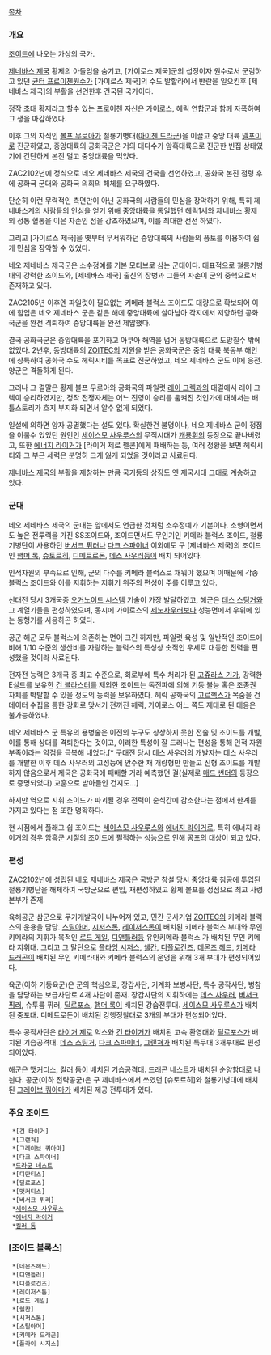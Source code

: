 [[목차]]

=== 개요 ===
[[조이드]]에 나오는 가상의 국가.

[[제네바스 제국]] 황제의 아들임을 숨기고, [가이로스 제국]군의 섭정이자 원수로서 군림하고 있던 [[균터 프로이첸]]원수가 [가이로스 제국]의 수도 발할라에서 반란을 일으킨후 [제네바스 제국]의 부활을 선언한후 건국된 국가이다.

정작 초대 황제라고 할수 있는 프로이첸 자신은 가이로스, 헤릭 연합군과 함께 자폭하여 그 생을 마감하였다.

이후  그의 자식인 [[볼프 무로아]]가 철룡기병대([[아이젠 드라군]])을 이끌고 중앙 대륙 [[델포이]]로 진군하였고, 중앙대륙의 공화국군은 거의 대다수가 암흑대륙으로 진군한 빈집 상태였기에 간단하게 본진 털고 중앙대륙을 먹었다.

ZAC2102년에 정식으로 네오 제네바스 제국의 건국을 선언하였고, 공화국 본진 점령 후에 공화국 군대와 공화국 의회의 해체를 요구하였다. 

단순히 이런 무력적인 측면만이 아닌 공화국의 사람들의 민심을 장악하기 위해, 특히 제네바스계의 사람들의 인심을 얻기 위해 중앙대륙을 통일했던 헤릭1세와 제네바스 황제의 정통 혈통을 이은 자손인 점을 강조하였으며, 이를 최대한 선전 하였다.

그리고 [가이로스 제국]을 옛부터 무서워하던 중앙대륙의 사람들의 풍토를 이용하여 쉽게 민심을 장악할 수 있었다.

네오 제네바스 제국군은 소수정예를 기본 모티브로 삼는 군대이다. 대표적으로 철룡기병대의 강력한 조이드와, [제네바스 제국] 출신의 장병과 그들의 자손이 군의 중핵으로서 존재하고 있다.

ZAC2105년 이후엔 파일럿이 필요없는 키메라 블럭스 조이드도 대량으로 확보되어 이에 힘입은 네오 제네바스 군은 같은 해에 중앙대륙에 살아남아 각지에서 저항하던 공화국군을 완전 격퇴하여 중앙대륙을 완전 제압했다. 

결국 공화국군은 중앙대륙을 포기하고 아쿠아 해역을 넘어 동방대륙으로 도망칠수 밖에 없었다. 2년후, 동방대륙의 [[ZOITEC]]의 지원을 받은 공화국군은 중앙 대륙 북동부 해안에 상륙하여 공화국 수도 헤릭시티를 목표로 진군하였고, 네오 제네바스 군도 이에 응전. 양군은 격돌하게 된다.

그러나 그 결말은 황제 볼프 무로아와 공화국의 파일럿 [[레이 그렉]]과의 대결에서 레이 그렉이 승리하였지만, 정작 전쟁자체는 어느 진영이 승리를 움켜진 것인가에 대해서는 배틀스토리가 흐지 부지화 되면서 알수 없게 되었다. 

일설에 의하면 양자 공멸했다는 설도 있다. 확실한건 불명이나, 네오 제네바스 군이 정점을 이룰수 있었던 원인인 [[세이스모 사우루스]]의 무적시대가 [[개룡휘]]의 등장으로 끝나버렸고, 또한 [[에너지 라이거]]가 [라이거 제로 펠콘]에게 패배하는 등, 여러 정황을 보면 헤릭시티와 그 부근 세력은 분명히 크게 잃게 되었을 것이라고 사료된다.

[[제네바스 제국]]의 부활을 제창하는 만큼 국기등의 상징도 옛 제국시대 그대로 계승하고 있다.
=== 군대 ===
네오 제네바스 제국의 군대는 앞에서도 언급한 것처럼 소수정예가 기본이다. 소형이면서도 높은 전투력을 가진 SS조이드와, 조이드면서도 무인기인 키메라 블럭스 조이드, 철룡기병단이 사용하던 [[버서크 퓌러]]나 [[다크 스파이너]] 이외에도 구 [제네바스 제국]의 조이드인 [[햄머 록]], [[슈토르히]], [[디메트로돈]], [[데스 사우러]]등이 배치 되어있다.

인적자원의 부족으로 인해, 군의 다수를 키메라 블럭스로 채워야 했으며 이때문에 각종 블럭스 조이드와 이를 지휘하는 지휘기 위주의 편성이 주를 이루고 있다. 

신대전 당시 3개국중 [[오거노이드 시스템]] 기술이 가장 발달하였고, 해군은 [[데스 스팅거]]와 그 계열기들을 편성하였으며, 동시에 가이로스의 [[제노사우러]]보다 성능면에서 우위에 있는 동형기를 사용하곤 하였다. 

공군 해군 모두 블럭스에 의존하는 면이 크긴 하지만, 파일럿 육성 및 일반적인 조이드에 비해 1/10 수준의 생산비를 자랑하는 블럭스의 특성상 숫적인 우세로 대등한 전력을 편성했을 것이라 사료된다.

전자전 능력은 3개국 중 최고 수준으로, 회로부에 특수 처리가 된 [[고쥬라스 기가]], 강력한 E실드를 보유한 [[건 블라스터]]를 제외한 조이드는 독전파에 의해 기동 불능 혹은 조종권 자체를 박탈할 수 있을 정도의 능력을 보유하였다. 헤릭 공화국의 [[고르헥스]]가 목숨을 건 데이터 수집을 통한 강화로 맞서기 전까진 헤릭, 가이로스 어느 쪽도 제대로 된 대응은 불가능하였다.

네오 제네바스 군 특유의 용병술은 이전의 누구도 상상하지 못한 전술 및 조이드를 개발, 이를 통해 상대를 격퇴한다는 것이고, 이러한 특성이 잘 드러나는 편성을 통해 인적 자원 부족이라는 약점을 극복해 내었다.[* 구대전 당시 데스 사우러의 개발자는  데스 사우러를 개발한 이후 데스 사우러의 고성능에 안주한 채 개량형만 만들고 신형 조이드를 개발하지 않음으로서 제국은 공화국에 패배할 거라 예측했던 걸(실제로 [[매드 썬더]]의 등장으로 증명되었다) 교훈으로 받아들인 건지도...]

하지만 역으로 지휘 조이드가 파괴될 경우 전력이 순식간에 감소한다는 점에서 한계를 가지고 있다는 점 또한 명확하다.

현 시점에서 플래그 쉽 조이드는 [[세이스모 사우루스]]와 [[에너지 라이거]]로, 특히 에너지 라이거의 경우 암흑군 시절의 조이드에 필적하는 성능으로 인해 공포의 대상이 되고 있다.
=== 편성 ===
ZAC2102년에 성립된 네오 제네바스 제국은 국방군 창설 당시 중앙대륙 침공에 투입된 철룡기병단을 해체하여 국방군으로 편입, 재편성하였고 황제 볼프를 정점으로 최고 사령본부가 존재. 

육해공군 삼군으로 무기개발국이 나누어져 있고, 민간 군사기업 [[ZOITEC]]의 키메라 블럭스의 운용을 담당. [[스틸아머]], [[시저스톰]], [[레이저스톰]]이 배치된 키메라 블럭스 부대와 무인 키메라의 지휘가 목적인 [[로드 게일]], [[디앤틀러]]등 유인키메라 블럭스 가 배치된 무인 키메라 지휘대. 그리고 그 말단으로 [[플라잉 시저스]], [[쉘칸]], [[디플로건즈]], [[데몬즈 헤드]], [[키메라 드래곤]]이 배치된 무인 키메라대와 키메라 블럭스의 운영을 위해 3개 부대가 편성되어있다.

육군(이하 기동육군)은 군의 핵심으로, 장갑사단, 기계화 보병사단, 특수 공작사단, 병참을 담당하는 보급사단로 4개 사단이 존재. 장갑사단의 지휘하에는 [[데스 사우러]], [[버서크 퓌러]], 슈투름 퓌러, [[딜로포스]], [[햄머 록]]이 배치된 강습전투대. [[세이스모 사우루스]]가 배치된 중포대. 디메트로돈이 배치된 강행정찰대로 3개의 부대가 편성되어있다.

특수 공작사단은 [[라이거 제로]] 익스와 [[건 타이거]]가 배치된 고속 환영대와 [[딜로포스]]가 배치된 기습공격대. [[데스 스팅거]], [[다크 스파이너]], [[그랜쳐]]가 배치된 특무대 3개부대로 편성되어있다.

해군은 [[맷커티스]], [[킬러 돔]]이 배치된 기습공격대. 드래곤 네스트가 배치된 순양함대로 나뉜다. 공군(이하 전략공군)은 구 제네바스에서 쓰였던 [슈토르히]와 철룡기병대에 배치된 [[그레이브 쿼아마]]가 배치된 제공 전투대가 있다.

=== 주요 조이드 ===
  *[건 타이거]
  *[그랜쳐]
  *[그레이브 쿼아마]
  *[다크 스파이너]
  *[[드라군 네스트]]
  *[디만티스]
  *[딜로포스]
  *[맷커티스]
  *[버서크 퓌러]
  *[[세이스모 사우루스]]
  *[[에너지 라이거]]
  *[[킬러 돔]]
=== [조이드 블록스] ===
  *[데몬즈헤드]
  *[디앤틀러]
  *[디플로건즈]
  *[레이저스톰]
  *[로드 게일]
  *[쉘칸]
  *[시저스톰]
  *[스틸아머]
  *[키메라 드래곤]
  *[플라이 시저스]
